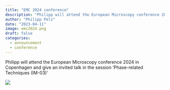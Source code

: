 ```yaml
---
title: "EMC 2024 conference"
description: "Philipp will attend the European Microscopy conference 2024 in Copenhagen and give an invited talk in the session 'Phase-related Techniques (IM-03)'."
author: "Philipp Pelz"
date: "2023-04-11"
image: emc2024.png
draft: false
categories:
  - announcement
  - conference
---
```


Philipp will attend the European Microscopy conference 2024 in Copenhagen and give an invited talk in the session 'Phase-related Techniques (IM-03)'

![](emc2024.png)




